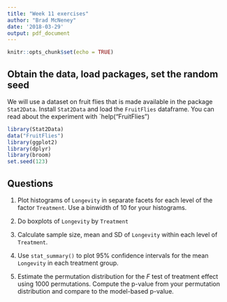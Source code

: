 ```yaml
---
title: "Week 11 exercises"
author: "Brad McNeney"
date: '2018-03-29'
output: pdf_document
---
```


```r
knitr::opts_chunk$set(echo = TRUE)
```

## Obtain the data, load packages, set the random seed

We will use a dataset on fruit flies that is made available in the package
`Stat2Data`. Install `Stat2Data` and load the `FruitFlies` dataframe.
You can read about the experiment with `help("FruitFlies")

```r
library(Stat2Data)
data("FruitFlies")
library(ggplot2)
library(dplyr)
library(broom)
set.seed(123)
```

## Questions

1. Plot histograms of `Longevity` in separate facets for each level
of the factor `Treatment`. Use a binwidth of 10 for your histograms.

2. Do boxplots of `Longevity` by `Treatment`

3. Calculate sample size, mean and SD of `Longevity` within each 
level of `Treatment`.

4. Use `stat_summary()` to
plot 95\% confidence intervals for the mean `Longevity` in each
treatment group.

5. Estimate the permutation distribution for the $F$ test of 
treatment effect using 1000 permutations. Compute the p-value
from your permutation distribution and compare to the model-based
p-value.